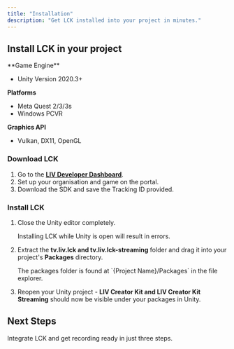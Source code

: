 ```yaml
---
title: "Installation"
description: "Get LCK installed into your project in minutes."
---
```


## Install LCK in your project

<Accordion title="Requirements" icon="ballot-check">
  **Game Engine**

  - Unity Version 2020.3+

  **Platforms**

  - Meta Quest 2/3/3s
  - Windows PCVR

  **Graphics API**

  - Vulkan, DX11, OpenGL
</Accordion>

### Download LCK

1. Go to the [**LIV Developer Dashboard**](https://dashboard.liv.tv/dev/login?welcome=false).
2. Set up your organisation and game on the portal.
3. Download the SDK and save the Tracking ID provided.

### Install LCK

1. Close the Unity editor completely.

   <Warning>
     Installing LCK while Unity is open will result in errors.
   </Warning>
2. Extract the ****tv.liv.lck and tv.liv.lck-streaming****  folder and drag it into your project's **Packages** directory.

   <Info>
     The packages folder is found at `{Project Name}/Packages` in the file explorer.
   </Info>
3. Reopen your Unity project - ****LIV Creator Kit and LIV Creator Kit Streaming****  should now be visible under your packages in Unity.

## Next Steps

<Card title="Quickstart" icon="rocket-launch" href="/quickstart">
  Integrate LCK and get recording ready in just three steps.
</Card>